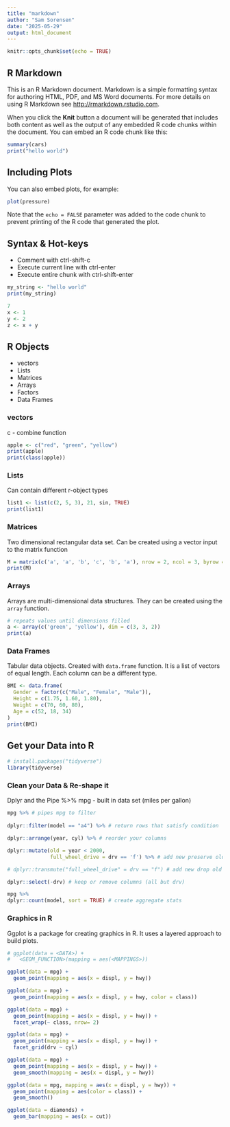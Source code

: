 ```yaml
---
title: "markdown"
author: "Sam Sorensen"
date: "2025-05-29"
output: html_document
---
```


```r
knitr::opts_chunk$set(echo = TRUE)
```

## R Markdown

This is an R Markdown document. Markdown is a simple formatting syntax for authoring HTML, PDF, and MS Word documents. For more details on using R Markdown see <http://rmarkdown.rstudio.com>.

When you click the **Knit** button a document will be generated that includes both content as well as the output of any embedded R code chunks within the document. You can embed an R code chunk like this:

```r
summary(cars)
print("hello world")
```

## Including Plots

You can also embed plots, for example:

```r
plot(pressure)
```

Note that the `echo = FALSE` parameter was added to the code chunk to prevent printing of the R code that generated the plot.

## Syntax & Hot-keys

-   Comment with ctrl-shift-c
-   Execute current line with ctrl-enter
-   Execute entire chunk with ctrl-shift-enter

```r
my_string <- "hello world"
print(my_string)

7
x <- 1
y <- 2
z <- x + y
```

## R Objects

-   vectors
-   Lists
-   Matrices
-   Arrays
-   Factors
-   Data Frames

### vectors

c - combine function

```r
apple <- c("red", "green", "yellow")
print(apple)
print(class(apple))
```

### Lists

Can contain different r-object types

```r
list1 <- list(c(2, 5, 3), 21, sin, TRUE)
print(list1)
```

### Matrices

Two dimensional rectangular data set. Can be created using a vector input to the matrix function

```r
M = matrix(c('a', 'a', 'b', 'c', 'b', 'a'), nrow = 2, ncol = 3, byrow = TRUE)
print(M)
```

### Arrays

Arrays are multi-dimensional data structures. They can be created using the `array` function.

```r
# repeats values until dimensions filled
a <- array(c('green', 'yellow'), dim = c(3, 3, 2))
print(a)
```

### Data Frames

Tabular data objects. Created with `data.frame` function. It is a list of vectors of equal length. Each column can be a different type.

```r
BMI <- data.frame(
  Gender = factor(c("Male", "Female", "Male")),
  Height = c(1.75, 1.60, 1.80),
  Weight = c(70, 60, 80),
  Age = c(52, 18, 34)
)
print(BMI)
```

## Get your Data into R

```r
# install.packages("tidyverse")
library(tidyverse)
```

### Clean your Data & Re-shape it

Dplyr and the Pipe %\>% mpg - built in data set (miles per gallon)

```r
mpg %>% # pipes mpg to filter
  
dplyr::filter(model == "a4") %>% # return rows that satisfy condition

dplyr::arrange(year, cyl) %>% # reorder your columns

dplyr::mutate(old = year < 2000,
              full_wheel_drive = drv == 'f') %>% # add new preserve old

# dplyr::transmute("full_wheel_drive" = drv == "f") # add new drop old

dplyr::select(-drv) # keep or remove columns (all but drv)

mpg %>%
dplyr::count(model, sort = TRUE) # create aggregate stats
```

### Graphics in R

Ggplot is a package for creating graphics in R. It uses a layered approach to build plots.

```r
# ggplot(data = <DATA>) + 
#   <GEOM_FUNCTION>(mapping = aes(<MAPPINGS>))

ggplot(data = mpg) + 
  geom_point(mapping = aes(x = displ, y = hwy)) 

ggplot(data = mpg) + 
  geom_point(mapping = aes(x = displ, y = hwy, color = class)) 

ggplot(data = mpg) + 
  geom_point(mapping = aes(x = displ, y = hwy)) +
  facet_wrap(~ class, nrow= 2)

ggplot(data = mpg) + 
  geom_point(mapping = aes(x = displ, y = hwy)) +
  facet_grid(drv ~ cyl)

ggplot(data = mpg) + 
  geom_point(mapping = aes(x = displ, y = hwy)) + 
  geom_smooth(mapping = aes(x = displ, y = hwy))

ggplot(data = mpg, mapping = aes(x = displ, y = hwy)) + 
  geom_point(mapping = aes(color = class)) + 
  geom_smooth()

ggplot(data = diamonds) + 
  geom_bar(mapping = aes(x = cut))

```




















